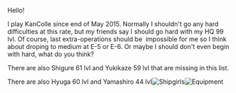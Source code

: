 Hello!

I play KanColle since end of May 2015. Normally I shouldn't go any hard difficulties at this rate, but my friends say I should go hard with my HQ 99 lvl. Of course, last extra-operations should be  impossible for me so I think about droping to medium at E-5 or E-6. Or maybe I should don't even begin with hard, what do you think?

There are also Shigure 61 lvl and Yukikaze 59 lvl that are missing in this list.

There are also Hyuga 60 lvl and Yamashiro 44 lvl[[File:V9vuY54.png|thumb|Shipgirls]][[File:Wkrgxto.png|thumb|Equipment]]<ac_metadata title="Should I begin with hard and end with medium?"> </ac_metadata>